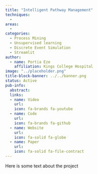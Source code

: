```yaml
---
title: "Intelligent Pathway Management"
techniques:
  -
areas:
  -
categories:
  - Process Mining
  - Unsupervised learning
  - Discrete Event Simulation
  - Streamlit
author:
  - name: Portia Eze
    affiliation: Kings College Hospital
image: "../placeholder.png"
title-block-banner: ../../banner.png
status: Active
pub-info:
  abstract:
  links:
  - name: Video
    url:
    icon: fa-brands fa-youtube
  - name: Code
    url:
    icon: fa-brands fa-github
  - name: Website
    url:
    icon: fa-solid fa-globe
  - name: Paper
    url:
    icon: fa-solid fa-file-contract
---
```


Here is some text about the project

